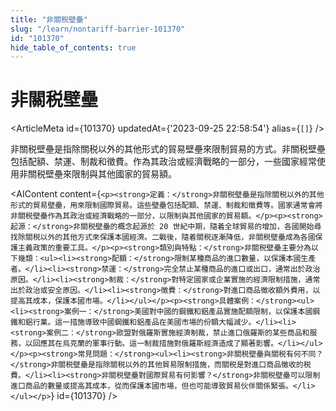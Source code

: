 ```yaml
---
title: "非關税壁壘"
slug: "/learn/nontariff-barrier-101370"
id: "101370"
hide_table_of_contents: true
---
```



# 非關税壁壘

<ArticleMeta id={101370} updatedAt={'2023-09-25 22:58:54'} alias={`[]`} />
<div className='border-solid border-b border-t-0 my-4 border-[var(--ifm-color-gray-300)]' />

非關税壁壘是指除關税以外的其他形式的貿易壁壘來限制貿易的方式。非關税壁壘包括配額、禁運、制裁和徵費。作為其政治或經濟戰略的一部分，一些國家經常使用非關税壁壘來限制與其他國家的貿易額。

<AIContent content={`<p><strong>定義：</strong>非關税壁壘是指除關税以外的其他形式的貿易壁壘，用來限制國際貿易。這些壁壘包括配額、禁運、制裁和徵費等。國家通常會將非關税壁壘作為其政治或經濟戰略的一部分，以限制與其他國家的貿易額。</p><p><strong>起源：</strong>非關税壁壘的概念起源於 20 世紀中期，隨着全球貿易的增加，各國開始尋找除關税以外的其他方式來保護本國經濟。二戰後，隨着關税逐漸降低，非關税壁壘成為各國保護主義政策的重要工具。</p><p><strong>類別與特點：</strong>非關税壁壘主要分為以下幾類：<ul><li><strong>配額：</strong>限制某種商品的進口數量，以保護本國生產者。</li><li><strong>禁運：</strong>完全禁止某種商品的進口或出口，通常出於政治原因。</li><li><strong>制裁：</strong>對特定國家或企業實施的經濟限制措施，通常出於政治或安全原因。</li><li><strong>徵費：</strong>對進口商品徵收額外費用，以提高其成本，保護本國市場。</li></ul></p><p><strong>具體案例：</strong><ul><li><strong>案例一：</strong>美國對中國的鋼鐵和鋁產品實施配額限制，以保護本國鋼鐵和鋁行業。這一措施導致中國鋼鐵和鋁產品在美國市場的份額大幅減少。</li><li><strong>案例二：</strong>歐盟對俄羅斯實施經濟制裁，禁止進口俄羅斯的某些商品和服務，以回應其在烏克蘭的軍事行動。這一制裁措施對俄羅斯經濟造成了顯著影響。</li></ul></p><p><strong>常見問題：</strong><ul><li><strong>非關税壁壘與關税有何不同？</strong>非關税壁壘是指除關税以外的其他貿易限制措施，而關税是對進口商品徵收的税費。</li><li><strong>非關税壁壘對國際貿易有何影響？</strong>非關税壁壘可以限制進口商品的數量或提高其成本，從而保護本國市場，但也可能導致貿易伙伴關係緊張。</li></ul></p>`} id={101370} />
